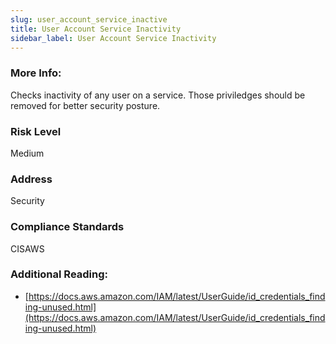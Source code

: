 ```yaml
---
slug: user_account_service_inactive
title: User Account Service Inactivity
sidebar_label: User Account Service Inactivity
---
```


### More Info:

Checks inactivity of any user on a service. Those priviledges should be removed for better security posture.

### Risk Level

Medium

### Address

Security

### Compliance Standards

CISAWS

### Additional Reading:

- [https://docs.aws.amazon.com/IAM/latest/UserGuide/id_credentials_finding-unused.html](https://docs.aws.amazon.com/IAM/latest/UserGuide/id_credentials_finding-unused.html) 


